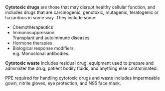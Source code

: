**Cytotoxic drugs** are those that may disrupt healthy cellular function, and includes drugs that are carcinogenic, genotoxic, mutagenic, teratogenic or hazardous in some way. They include some:

* Chemotherapeutics
* Immunosuppression\
Transplant and autoimmune diseases.
* Hormone therapies
* Biological response modifiers\
e.g. Monoclonal antibodies.

**Cytotoxic waste** includes residual drug, equipment used to prepare and administer the drug, patient bodily fluids, and anything else contaminated. 

PPE required for handling cytotoxic drugs and waste includes impermeable gown, nitrile gloves, eye protection, and N95 face mask.
